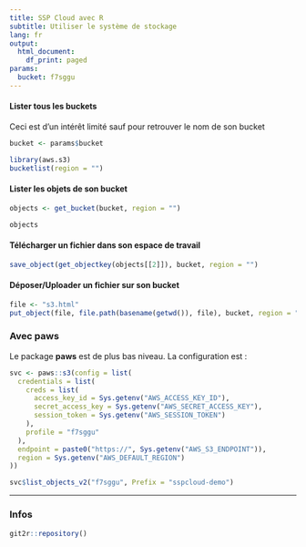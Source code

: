 ```yaml
---
title: SSP Cloud avec R
subtitle: Utiliser le système de stockage
lang: fr
output:
  html_document:
    df_print: paged
params:
  bucket: f7sggu
---
```


#### Lister tous les buckets

Ceci est d'un intérêt limité sauf pour retrouver le nom de son bucket

```r
bucket <- params$bucket

library(aws.s3)
bucketlist(region = "")
```

#### Lister les objets de son bucket

```r
objects <- get_bucket(bucket, region = "")

objects
```

#### Télécharger un fichier dans son espace de travail

```r
save_object(get_objectkey(objects[[2]]), bucket, region = "")
```

#### Déposer/Uploader un fichier sur son bucket

```r
file <- "s3.html"
put_object(file, file.path(basename(getwd()), file), bucket, region = "")
```

### Avec paws

Le package **paws** est de plus bas niveau. La configuration est :

```r
svc <- paws::s3(config = list(
  credentials = list(
    creds = list(
      access_key_id = Sys.getenv("AWS_ACCESS_KEY_ID"),
      secret_access_key = Sys.getenv("AWS_SECRET_ACCESS_KEY"),
      session_token = Sys.getenv("AWS_SESSION_TOKEN")
    ),
    profile = "f7sggu"
  ),
  endpoint = paste0("https://", Sys.getenv("AWS_S3_ENDPOINT")),
  region = Sys.getenv("AWS_DEFAULT_REGION")
))
```

```r
svc$list_objects_v2("f7sggu", Prefix = "sspcloud-demo")
```

---

### Infos

```r
git2r::repository()
```
